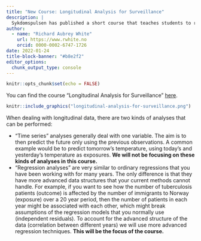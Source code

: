 ```yaml
---
title: "New Course: Longitudinal Analysis for Surveillance"
description: |
  Sykdomspulsen has published a short course that teaches students to run "normal regressions" in situations where the data structure would ordinarily prohibit you from running regression models. These situations mostly pertain to clusters of correlated data.
author:
  - name: "Richard Aubrey White"
    url: https://www.rwhite.no
    orcid: 0000-0002-6747-1726
date: 2022-01-24
title-block-banner: "#b8e2f2"
editor_options: 
  chunk_output_type: console
---
```


```r
knitr::opts_chunk$set(echo = FALSE)
```

You can find the course "Longitudinal Analysis for Surveillance" [here](https://docs.sykdomspulsen.no/longitudinal-analysis-for-surveillance/).

```r
knitr::include_graphics("longitudinal-analysis-for-surveillance.png")
```

When dealing with longitudinal data, there are two kinds of analyses that can be performed:

- "Time series" analyses generally deal with one variable. The aim is to then predict the future only using the previous observations. A common example would be to predict tomorrow’s temperature, using today’s and yesterday’s temperature as exposures. **We will not be focusing on these kinds of analyses in this course.**
- "Regression analyses" are very similar to ordinary regressions that you have been working with for many years. The only difference is that they have more advanced data structures that your current methods cannot handle. For example, if you want to see how the number of tuberculosis patients (outcome) is affected by the number of immigrants to Norway (exposure) over a 20 year period, then the number of patients in each year might be associated with each other, which might break assumptions of the regression models that you normally use (independent residuals). To account for the advanced structure of the data (correlation between different years) we will use more advanced regression techniques. **This will be the focus of the course.**
